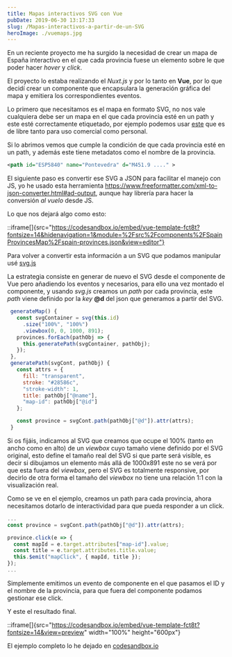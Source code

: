 ```yaml
---
title: Mapas interactivos SVG con Vue
pubDate: 2019-06-30 13:17:33
slug: /Mapas-interactivos-a-partir-de-un-SVG
heroImage: ./vuemaps.jpg
---
```


En un reciente proyecto me ha surgido la necesidad de crear un mapa de España interactivo en el que cada provincia fuese un elemento sobre le que poder hacer _hover_ y _click_.

El proyecto lo estaba realizando el _Nuxt.js_ y por lo tanto en **Vue**, por lo que decidí crear un componente que encapsulara la generación gráfica del mapa y emitiera los correspondientes eventos.

Lo primero que necesitamos es el mapa en formato SVG, no nos vale cualquiera debe ser un mapa en el que cada provincia esté en un path y este esté correctamente etiquetado, por ejemplo podemos usar [este](https://simplemaps.com/resources/svg-es) que es de libre tanto para uso comercial como personal.

Si lo abrimos vemos que cumple la condición de que cada provincia esté en un path, y además este tiene metadatos como el nombre de la provincia.

```xml
<path id="ESP5840" name="Pontevedra" d="M451.9 ...." >
```

El siguiente paso es convertir ese SVG a JSON para facilitar el manejo con JS, yo he usado esta herramienta https://www.freeformatter.com/xml-to-json-converter.html#ad-output, aunque hay librería para hacer la conversión _al vuelo_ desde JS.

Lo que nos dejará algo como esto:

::iframe[]{src="https://codesandbox.io/embed/vue-template-fct8t?fontsize=14&hidenavigation=1&module=%2Fsrc%2Fcomponents%2FSpainProvincesMap%2Fspain-provinces.json&view=editor"}

Para volver a convertir esta información a un SVG que podamos manipular usé [svg.js](https://svgjs.com/)

La estrategia consiste en generar de nuevo el SVG desde el componente de Vue pero añadiendo los eventos y necesarios, para ello una vez montado el componente, y usando _svg.js_ creamos un _path_ por cada provincia, este _path_ viene definido por la _key_ **@d** del json que generamos a partir del SVG.

```js
 generateMap() {
   const svgContainer = svg(this.id)
     .size("100%", "100%")
     .viewbox(0, 0, 1000, 891);
   provinces.forEach(pathObj => {
     this.generatePath(svgContainer, pathObj);
   });
 },
 generatePath(svgCont, pathObj) {
   const attrs = {
     fill: "transparent",
     stroke: "#28586c",
     "stroke-width": 1,
     title: pathObj["@name"],
     "map-id": pathObj["@id"]
   };

   const province = svgCont.path(pathObj["@d"]).attr(attrs);
 }
```

Si os fijáis, indicamos al SVG que creamos que ocupe el 100% (tanto en ancho como en alto) de un _viewbox_ cuyo tamaño viene definido por el SVG original, esto define el tamaño real del SVG si que parte será visible, es decir si dibujamos un elemento más allá de 1000x891 este no se verá por que esta fuera del _viewbox_, pero el SVG es totalmente responsive, por decirlo de otra forma el tamaño del _viewbox_ no tiene una relación 1:1 con la visualización real.

Como se ve en el ejemplo, creamos un path para cada provincia, ahora necesitamos dotarlo de interactividad para que pueda responder a un click.

```js
...
const province = svgCont.path(pathObj["@d"]).attr(attrs);

province.click(e => {
  const mapId = e.target.attributes["map-id"].value;
  const title = e.target.attributes.title.value;
  this.$emit("mapClick", { mapId, title });
});
...
```

Simplemente emitimos un evento de componente en el que pasamos el ID y el nombre de la provincia, para que fuera del componente podamos gestionar ese click.

Y este el resultado final.

::iframe[]{src="https://codesandbox.io/embed/vue-template-fct8t?fontsize=14&view=preview" width="100%" height="600px"}

El ejemplo completo lo he dejado en [codesandbox.io](https://codesandbox.io/s/spainmapcomponent-fct8t)
